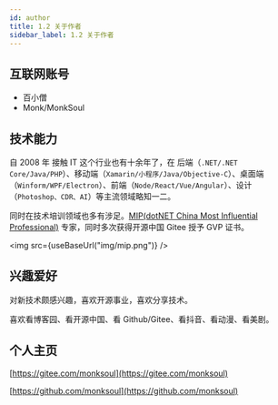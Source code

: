 ```yaml
---
id: author
title: 1.2 关于作者
sidebar_label: 1.2 关于作者
---
```



## 互联网账号

- 百小僧
- Monk/MonkSoul

## 技术能力

自 2008 年 接触 IT 这个行业也有十余年了，在 后端（`.NET/.NET Core/Java/PHP`）、移动端（`Xamarin/小程序/Java/Objective-C`）、桌面端（`Winform/WPF/Electron`）、前端（`Node/React/Vue/Angular`）、设计（`Photoshop、CDR、AI`）等主流领域略知一二。

同时在技术培训领域也多有涉足。[MIP(dotNET China Most Influential Professional)](https://www.chinadot.net/) 专家，同时多次获得开源中国 Gitee 授予 GVP 证书。

<img src={useBaseUrl("img/mip.png")} />

## 兴趣爱好

对新技术颇感兴趣，喜欢开源事业，喜欢分享技术。

喜欢看博客园、看开源中国、看 Github/Gitee、看抖音、看动漫、看美剧。

## 个人主页

[https://gitee.com/monksoul](https://gitee.com/monksoul)

[https://github.com/monksoul](https://github.com/monksoul)

